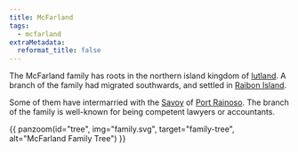 ```yaml
---
title: McFarland
tags:
  - mcfarland
extraMetadata:
  reformat_title: false
---
```



The McFarland family has roots in the northern island kingdom of
[Iutland](../../locations/iutland.mdx). A branch of the family had migrated 
southwards, and settled in [Raibon Island](../../locations/raibon-island.mdx).

Some of them have intermarried with the [Savoy](../savoy/index.mdx) of
[Port Rainoso](../../locations/port-rainoso.mdx). The branch of the family is
well-known for being competent lawyers or accountants.


{{ panzoom(id="tree", img="family.svg", target="family-tree", alt="McFarland Family Tree") }}